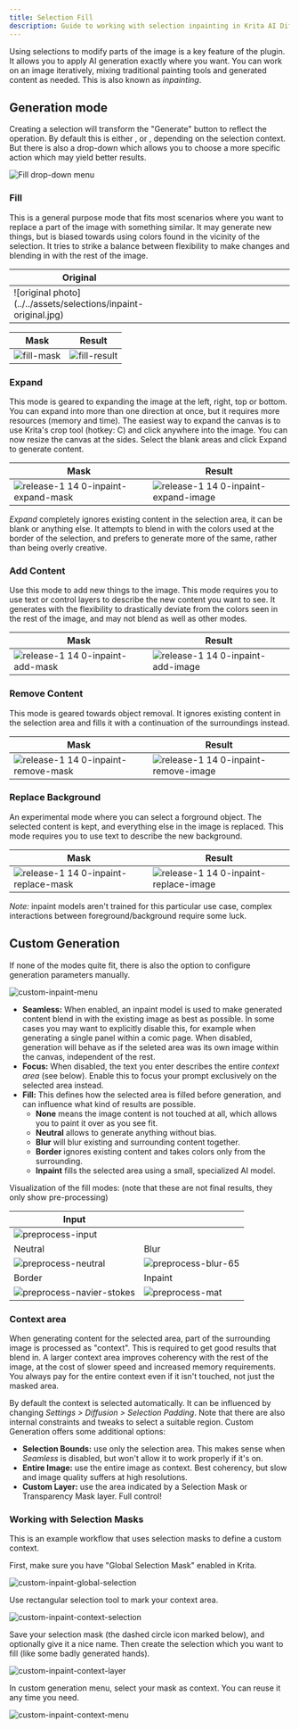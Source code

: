 ```yaml
---
title: Selection Fill
description: Guide to working with selection inpainting in Krita AI Diffusion
---
```



Using selections to modify parts of the image is a key feature of the plugin. It
allows you to apply AI generation exactly where you want. You can work on an
image iteratively, mixing traditional painting tools and generated content as
needed. This is also known as _inpainting_.

## Generation mode

Creating a selection will transform the "Generate" button to reflect the
operation. By default this is either <PluginIcon name="inpaint-fill" text="Fill" />, or
<PluginIcon name="inpaint-expand" text="Expand" />, depending on the selection context.
But there is also a drop-down which allows you to choose a more specific action
which may yield better results.

![Fill drop-down menu](../../assets/selections/inpaint-menu.png)

### Fill

This is a general purpose mode that fits most scenarios where you want to replace a part of the image with something
similar. It may generate new things, but is biased towards using colors found in the vicinity of the selection.
It tries to strike a balance between flexibility to make changes and blending in with the rest of the image.

<table>
<thead><tr><th>Original</th><th></th></tr></thead>
<tbody><tr><td width="50%">![original photo](../../assets/selections/inpaint-original.jpg)</td><td></td></tr></tbody>
</table>

| Mask | Result |
|-|-|
| ![fill-mask](../../assets/selections/inpaint-fill-mask.jpg) | ![fill-result](../../assets/selections/inpaint-fill-image.jpg) |


### Expand

This mode is geared to expanding the image at the left, right, top or bottom. You can expand into more than one direction
at once, but it requires more resources (memory and time). The easiest way to expand the canvas is to use Krita's crop tool
(hotkey: C) and click anywhere into the image. You can now resize the canvas at the sides. Select the blank areas and click
Expand to generate content.

| Mask | Result |
|-|-|
| ![release-1 14 0-inpaint-expand-mask](../../assets/selections/inpaint-expand-mask.jpg) | ![release-1 14 0-inpaint-expand-image](../../assets/selections/inpaint-expand-image.jpg) |

_Expand_ completely ignores existing content in the selection area, it can be blank or anything else. It attempts to blend in
with the colors used at the border of the selection, and prefers to generate more of the same, rather than being overly creative.

### Add Content
Use this mode to add new things to the image. This mode requires you to use text or control layers to describe the new content
you want to see. It generates with the flexibility to drastically deviate from the colors seen in the rest of the image, and
may not blend as well as other modes.

| Mask | Result |
|-|-|
| ![release-1 14 0-inpaint-add-mask](../../assets/selections/inpaint-add-mask.jpg) | ![release-1 14 0-inpaint-add-image](../../assets/selections/inpaint-add-image.jpg) |


### Remove Content
This mode is geared towards object removal. It ignores existing content in the selection area and fills it with a continuation
of the surroundings instead.

| Mask | Result |
|-|-|
| ![release-1 14 0-inpaint-remove-mask](../../assets/selections/inpaint-remove-mask.jpg) | ![release-1 14 0-inpaint-remove-image](../../assets/selections/inpaint-remove-image.jpg) |

### Replace Background
An experimental mode where you can select a forground object. The selected content is kept, and everything else in the image is
replaced. This mode requires you to use text to describe the new background.

| Mask | Result |
|-|-|
| ![release-1 14 0-inpaint-replace-mask](../../assets/selections/inpaint-replace-mask.jpg) | ![release-1 14 0-inpaint-replace-image](../../assets/selections/inpaint-replace-image.jpg) |

_Note:_ inpaint models aren't trained for this particular use case, complex interactions between foreground/background require some luck.

## Custom Generation

If none of the modes quite fit, there is also the option to configure generation parameters manually.

![custom-inpaint-menu](../../assets/selections/custom-inpaint-menu.png)

* **Seamless:** When enabled, an inpaint model is used to make generated content blend in with the existing image as best as possible.
  In some cases you may want to explicitly disable this, for example when generating a single panel within a comic page. When disabled,
  generation will behave as if the seleted area was its own image within the canvas, independent of the rest.
* **Focus:** When disabled, the text you enter describes the entire _context area_ (see below). Enable this to focus your prompt
  exclusively on the selected area instead.
* **Fill:** This defines how the selected area is filled before generation, and can influence what kind of results are possible.
  * **None** means the image content is not touched at all, which allows you to paint it over as you see fit.
  * **Neutral** allows to generate anything without bias.
  * **Blur** will blur existing and surrounding content together.
  * **Border** ignores existing content and takes colors only from the surrounding.
  * **Inpaint** fills the selected area using a small, specialized AI model.

Visualization of the fill modes: (note that these are not final results, they only show pre-processing)

| Input | |
|-|-|
| ![preprocess-input](../../assets/selections/preprocess-input.webp) |
|  Neutral | Blur | 
|  ![preprocess-neutral](../../assets/selections/preprocess-neutral.webp) | ![preprocess-blur-65](../../assets/selections/preprocess-blur-65.webp) |
| Border | Inpaint |
| ![preprocess-navier-stokes](../../assets/selections/preprocess-navier-stokes.webp) | ![preprocess-mat](../../assets/selections/preprocess-mat.webp) |

### Context area

When generating content for the selected area, part of the surrounding image is processed as "context". This is required to get
good results that blend in. A larger context area improves coherency with the rest of the image, at the cost of slower speed 
and increased memory requirements. You always pay for the entire context even if it isn't touched, not just the masked area.

By default the context is selected automatically. It can be influenced by changing _Settings > Diffusion > Selection Padding_.
Note that there are also internal constraints and tweaks to select a suitable region. Custom Generation offers some additional options:
* **Selection Bounds:** use only the selection area. This makes sense when _Seamless_ is disabled, but won't allow it to work properly if it's on.
* **Entire Image:** use the entire image as context. Best coherency, but slow and image quality suffers at high resolutions.
* **Custom Layer:** use the area indicated by a Selection Mask or Transparency Mask layer. Full control!

### Working with Selection Masks

This is an example workflow that uses selection masks to define a custom context.

First, make sure you have "Global Selection Mask" enabled in Krita.

![custom-inpaint-global-selection](https://github.com/Acly/krita-ai-diffusion/assets/6485914/0595d119-aae8-40e8-8406-99ed26fdc490)

Use rectangular selection tool to mark your context area.

![custom-inpaint-context-selection](https://github.com/Acly/krita-ai-diffusion/assets/6485914/069b1ad2-58fa-4543-836b-374393ef8cde)

Save your selection mask (the dashed circle icon marked below), and optionally give it a nice name. Then create the selection
which you want to fill (like some badly generated hands).

![custom-inpaint-context-layer](https://github.com/Acly/krita-ai-diffusion/assets/6485914/25af02b5-8437-4ba2-828d-ca847d0940f4)

In custom generation menu, select your mask as context. You can reuse it any time you need.

![custom-inpaint-context-menu](https://github.com/Acly/krita-ai-diffusion/assets/6485914/c79a6009-1fa3-4173-b123-592c4afc2cfc)


